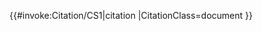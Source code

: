 <includeonly>{{#invoke:Citation/CS1|citation
|CitationClass=document
}}</includeonly><noinclude>
{{documentation}}
</noinclude>
